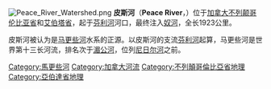 [[File:Peace_River_Watershed.png|right]]
'''皮斯河'''（'''Peace River'''，{{lang-fr|'''rivière de la Paix'''}}）位于[[加拿大|加拿大]][[不列颠哥伦比亚省|不列颠哥伦比亚省]]和[[艾伯塔省|艾伯塔省]]，起于[[芬利河|芬利河]]河口，最终注入[[奴河|奴河]]，全长1923公里。

皮斯河被认为是[[马更些河|马更些河]]水系的正源。以皮斯河的支流[[芬利河|芬利河]]起算，马更些河是世界第十三长河流，排名次于[[湄公河|湄公河]]，位列[[尼日尔河|尼日尔河]]之前。

{{Authority control}}
{{Canada-stub}}

{{DEFAULTSORT:Peace}}
[[Category:馬更些河|Category:馬更些河]]
[[Category:加拿大河流|Category:加拿大河流]]
[[Category:不列顛哥倫比亞省地理|Category:不列顛哥倫比亞省地理]]
[[Category:亞伯達省地理|Category:亞伯達省地理]]